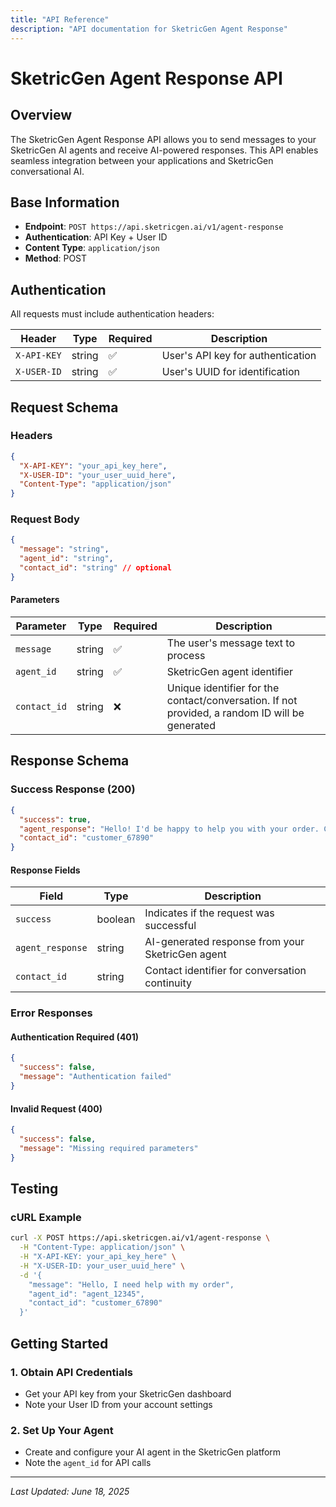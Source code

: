---
title: "API Reference"
description: "API documentation for SketricGen Agent Response"
---
# SketricGen Agent Response API

## Overview

The SketricGen Agent Response API allows you to send messages to your SketricGen AI agents and receive AI-powered responses. This API enables seamless integration between your applications and SketricGen conversational AI.

## Base Information

- **Endpoint**: `POST https://api.sketricgen.ai/v1/agent-response`
- **Authentication**: API Key + User ID
- **Content Type**: `application/json`
- **Method**: POST

## Authentication

All requests must include authentication headers:

<table>
  <thead>
    <tr>
      <th>Header</th>
      <th>Type</th>
      <th>Required</th>
      <th>Description</th>
    </tr>
  </thead>
  <tbody>
    <tr>
      <td><code>X-API-KEY</code></td>
      <td>string</td>
      <td>✅</td>
      <td>User's API key for authentication</td>
    </tr>
    <tr>
      <td><code>X-USER-ID</code></td>
      <td>string</td>
      <td>✅</td>
      <td>User's UUID for identification</td>
    </tr>
  </tbody>
</table>

## Request Schema

### Headers

```json
{
  "X-API-KEY": "your_api_key_here",
  "X-USER-ID": "your_user_uuid_here",
  "Content-Type": "application/json"
}
```

### Request Body

```json
{
  "message": "string",
  "agent_id": "string",
  "contact_id": "string" // optional
}
```

#### Parameters

<table>
  <thead>
    <tr>
      <th>Parameter</th>
      <th>Type</th>
      <th>Required</th>
      <th>Description</th>
    </tr>
  </thead>
  <tbody>
    <tr>
      <td><code>message</code></td>
      <td>string</td>
      <td>✅</td>
      <td>The user's message text to process</td>
    </tr>
    <tr>
      <td><code>agent_id</code></td>
      <td>string</td>
      <td>✅</td>
      <td>SketricGen agent identifier</td>
    </tr>
    <tr>
      <td><code>contact_id</code></td>
      <td>string</td>
      <td>❌</td>
      <td>Unique identifier for the contact/conversation. If not provided, a random ID will be generated</td>
    </tr>
  </tbody>
</table>

## Response Schema

### Success Response (200)

```json
{
  "success": true,
  "agent_response": "Hello! I'd be happy to help you with your order. Could you please provide me with your order number?",
  "contact_id": "customer_67890"
}
```

#### Response Fields

<table>
  <thead>
    <tr>
      <th>Field</th>
      <th>Type</th>
      <th>Description</th>
    </tr>
  </thead>
  <tbody>
    <tr>
      <td><code>success</code></td>
      <td>boolean</td>
      <td>Indicates if the request was successful</td>
    </tr>
    <tr>
      <td><code>agent_response</code></td>
      <td>string</td>
      <td>AI-generated response from your SketricGen agent</td>
    </tr>
    <tr>
      <td><code>contact_id</code></td>
      <td>string</td>
      <td>Contact identifier for conversation continuity</td>
    </tr>
  </tbody>
</table>

### Error Responses

#### Authentication Required (401)

```json
{
  "success": false,
  "message": "Authentication failed"
}
```

#### Invalid Request (400)

```json
{
  "success": false,
  "message": "Missing required parameters"
}
```

## Testing

### cURL Example

```bash
curl -X POST https://api.sketricgen.ai/v1/agent-response \
  -H "Content-Type: application/json" \
  -H "X-API-KEY: your_api_key_here" \
  -H "X-USER-ID: your_user_uuid_here" \
  -d '{
    "message": "Hello, I need help with my order",
    "agent_id": "agent_12345",
    "contact_id": "customer_67890"
  }'
```

## Getting Started

### 1. Obtain API Credentials

- Get your API key from your SketricGen dashboard
- Note your User ID from your account settings

### 2. Set Up Your Agent

- Create and configure your AI agent in the SketricGen platform
- Note the `agent_id` for API calls

---

*Last Updated: June 18, 2025*
